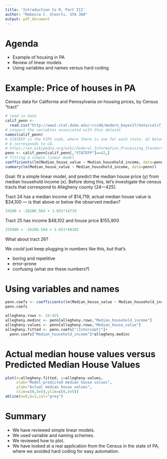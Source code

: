 ```yaml
---
title: 'Introduction to R, Part III'
author: "Rebecca C. Steorts, STA 360"
output: pdf_document
---
```


Agenda
=======
- Example of housing in PA
- Review of linear models
- Using variables and names versus hard coding


Example: Price of houses in PA
===
Census data for California and Pennsylvania on housing prices,
by Census "tract"

```r
# read in data
calif_penn <-
  read.csv("http://www2.stat.duke.edu/~rcs46/modern_bayes17/data/calif_penn_2011.csv")
# inspect the variables associated with this dataset
names(calif_penn)
# STATEFP is the FIPS code, where there is one for each state. 42 belongs to PA.
# 6 corresponds to CA. 
# https://en.wikipedia.org/wiki/Federal_Information_Processing_Standard_state_code#FIPS_state_codes
penn <- calif_penn[calif_penn[,"STATEFP"]==42,]
# fitting a simple linear model 
coefficients(lm(Median_house_value ~ Median_household_income, data=penn))
summary(lm(Median_house_value ~ Median_household_income, data=penn))
```


Goal: fit a simple linear model, and predict the median house price (y) from median household income (x). Before doing this, 
let's investigate the census tracts that correspond to Allegheny county (24---425).

Tract 24 has a median income of \$14,719; actual median house value is \$34,100 --- is that above or below the observed median?
```r
34100 < -26206.564 + 3.651*14719
```

Tract 25 has income \$48,102 and house price \$155,900
```r
155900 < -26206.564 + 3.651*48102
```

What about tract 26?

We _could_ just keep plugging in numbers like this, but that's

- boring and repetitive
- error-prone
- confusing (what _are_ these numbers?)

Using variables and names
===
```r
penn.coefs <- coefficients(lm(Median_house_value ~ Median_household_income, data=penn))
penn.coefs
```

```r
allegheny.rows <- 24:425
allegheny.medinc <- penn[allegheny.rows,"Median_household_income"]
allegheny.values <- penn[allegheny.rows,"Median_house_value"]
allegheny.fitted <- penn.coefs["(Intercept)"]+
  penn.coefs["Median_household_income"]*allegheny.medinc
```

Actual median house values versus Predicted Median House Values 
===
```r
plot(x=allegheny.fitted, y=allegheny.values,
     xlab="Model-predicted median house values",
     ylab="Actual median house values",
     xlim=c(0,5e5),ylim=c(0,5e5))
abline(a=0,b=1,col="grey")
```

Summary
===

- We have reviewed simple linear models. 
- We used variable and naming schemes.
- We reviewed how to plot. 
- We have looked at a real application from the Census in the state of PA, where we avoided
hard coding for easy automation. 

